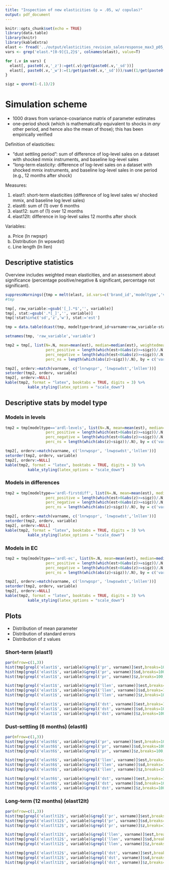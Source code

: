 ```yaml
---
title: "Inspection of new elasticities (p = .05, w/ copulas)"
output: pdf_document
---
```


```r
knitr::opts_chunk$set(echo = TRUE)
library(data.table)
library(knitr)
library(kableExtra)
elast <- fread('../output/elasticities_revision_salesresponse_max3_p05_cop.csv')
vars <- grep('elast.*[0-9]{1,2}$', colnames(elast), value=T)

for (.v in vars) {
  elast[, paste0(.v,'_z'):=get(.v)/get(paste0(.v,'_sd'))]
  elast[, paste0(.v,'_w'):=(1/get(paste0(.v,'_sd')))/sum((1/get(paste0(.v,'_sd'))))]
}

sigz = qnorm(1-(.1)/2)

```


# Simulation scheme

- 1000 draws from variance-covariance matrix of parameter estimates
- one-period shock (which is mathematically equivalent to shocks in *any* other period, and hence also the mean of those); this has been empirically verified 

Definition of elasticities:

- "dust settling period": sum of difference of log-level sales on a dataset with shocked mmix instruments, and baseline log-level sales
- "long-term elasticity: difference of log-level sales on a dataset with shocked mmix instruments, and baseline log-level sales in one period (e.g., 12 months after shock)

Measures:

1. elast1: short-term elasticities (difference of log level sales w/ shocked mmix, and baseline log level sales)
2. elast6: sum of (1) over 6 months
3. elast12: sum of (1) over 12 months
4. elast12lt: difference in log-level sales 12 months after shock

Variables:

a. Price (ln rwpspr)
b. Distribution (ln wpswdst)
c. Line length (ln llen)

## Descriptive statistics

Overview includes weighted mean elasticities, and an assessment about significance (percentage positive/negative & significant, percentage not significant).

```r
suppressWarnings({tmp = melt(elast, id.vars=c('brand_id','modeltype','varname', 'Ndraws', 'Nperiods'))})
#tmp

tmp[, raw_variable:=gsub('[_].*$','', variable)]
tmp[, stat:=gsub('.*[_]','', variable)]
tmp[!stat%in%c('sd','z','w'), stat:='est']

tmp = data.table(dcast(tmp, modeltype+brand_id+varname+raw_variable~stat))

setnames(tmp, 'raw_variable','variable')

tmp2 = tmp[, list(N=.N, mean=mean(est), median=median(est), weightedmean = sum(est*w)/sum(w), min = min(est), max=max(est),
                  perc_positive = length(which(est>0&abs(z)>=sigz))/.N,
                  perc_negative = length(which(est<0&abs(z)>=sigz))/.N,
                  perc_ns = length(which(abs(z)<sigz))/.N), by = c('varname','variable')]

tmp2[, orderv:=match(varname, c('lnrwpspr', 'lnwpswdst','lnllen'))]
setorder(tmp2, orderv, variable)
tmp2[, orderv:=NULL]
kable(tmp2, format = "latex", booktabs = TRUE, digits = 3) %>%
          kable_styling(latex_options = "scale_down")
```

## Descriptive stats by model type

### Models in levels
```r


tmp2 = tmp[modeltype=='ardl-levels', list(N=.N, mean=mean(est), median=median(est), weightedmean = sum(est*w)/sum(w), min = min(est), max=max(est),
                  perc_positive = length(which(est>0&abs(z)>=sigz))/.N,
                  perc_negative = length(which(est<0&abs(z)>=sigz))/.N,
                  perc_ns = length(which(abs(z)<sigz))/.N), by = c('varname','variable')]

tmp2[, orderv:=match(varname, c('lnrwpspr', 'lnwpswdst','lnllen'))]
setorder(tmp2, orderv, variable)
tmp2[, orderv:=NULL]
kable(tmp2, format = "latex", booktabs = TRUE, digits = 3) %>%
          kable_styling(latex_options = "scale_down")


```

### Models in differences
```r


tmp2 = tmp[modeltype=='ardl-firstdiff', list(N=.N, mean=mean(est), median=median(est), weightedmean = sum(est*w)/sum(w), min = min(est), max=max(est),
                  perc_positive = length(which(est>0&abs(z)>=sigz))/.N,
                  perc_negative = length(which(est<0&abs(z)>=sigz))/.N,
                  perc_ns = length(which(abs(z)<sigz))/.N), by = c('varname','variable')]

tmp2[, orderv:=match(varname, c('lnrwpspr', 'lnwpswdst','lnllen'))]
setorder(tmp2, orderv, variable)
tmp2[, orderv:=NULL]
kable(tmp2, format = "latex", booktabs = TRUE, digits = 3) %>%
          kable_styling(latex_options = "scale_down")


```


### Models in EC
```r

tmp2 = tmp[modeltype=='ardl-ec', list(N=.N, mean=mean(est), median=median(est), weightedmean = sum(est*w)/sum(w), min = min(est), max=max(est),
                  perc_positive = length(which(est>0&abs(z)>=sigz))/.N,
                  perc_negative = length(which(est<0&abs(z)>=sigz))/.N,
                  perc_ns = length(which(abs(z)<sigz))/.N), by = c('varname','variable')]

tmp2[, orderv:=match(varname, c('lnrwpspr', 'lnwpswdst','lnllen'))]
setorder(tmp2, orderv, variable)
tmp2[, orderv:=NULL]
kable(tmp2, format = "latex", booktabs = TRUE, digits = 3) %>%
          kable_styling(latex_options = "scale_down")


```


## Plots

- Distribution of mean parameter
- Distribution of standard errors
- Distribution of z values

### Short-term (elast1)

```r
par(mfrow=c(1,3))
hist(tmp[grepl('elast1$', variable)&grepl('pr', varname)]$est,breaks=100, main = 'Price (mean elast1)', xlab = 'variable')
hist(tmp[grepl('elast1$', variable)&grepl('pr', varname)]$sd,breaks=100, main = 'Price (SD elast1)', xlab = 'variable')
hist(tmp[grepl('elast1$', variable)&grepl('pr', varname)]$z,breaks=100, main = 'Price (Z elast1)', xlab = 'variable')

hist(tmp[grepl('elast1$', variable)&grepl('llen', varname)]$est,breaks=100, main = 'Line length (elast1)', xlab = 'variable')
hist(tmp[grepl('elast1$', variable)&grepl('llen', varname)]$sd,breaks=100, main = 'Line length (SD elast1)', xlab = 'variable')
hist(tmp[grepl('elast1$', variable)&grepl('llen', varname)]$z,breaks=100, main = 'Line length (Z elast1)', xlab = 'variable')

hist(tmp[grepl('elast1$', variable)&grepl('dst', varname)]$est,breaks=100, main = 'Distribution (elast1)', xlab = 'variable')
hist(tmp[grepl('elast1$', variable)&grepl('dst', varname)]$sd,breaks=100, main = 'Distribution (SD elast1)', xlab = 'variable')
hist(tmp[grepl('elast1$', variable)&grepl('dst', varname)]$z,breaks=100, main = 'Distribution (Z elast1)', xlab = 'variable')

```


### Dust-settling (6 months) (elast6)

```r
par(mfrow=c(1,3))
hist(tmp[grepl('elast6$', variable)&grepl('pr', varname)]$est,breaks=100, main = 'Price (mean elast6)', xlab = 'variable')
hist(tmp[grepl('elast6$', variable)&grepl('pr', varname)]$sd,breaks=100, main = 'Price (SD elast6)', xlab = 'variable')
hist(tmp[grepl('elast6$', variable)&grepl('pr', varname)]$z,breaks=100, main = 'Price (Z elast6)', xlab = 'variable')

hist(tmp[grepl('elast6$', variable)&grepl('llen', varname)]$est,breaks=100, main = 'Line length (elast6)', xlab = 'variable')
hist(tmp[grepl('elast6$', variable)&grepl('llen', varname)]$sd,breaks=100, main = 'Line length (SD elast6)', xlab = 'variable')
hist(tmp[grepl('elast6$', variable)&grepl('llen', varname)]$z,breaks=100, main = 'Line length (Z elast6)', xlab = 'variable')

hist(tmp[grepl('elast6$', variable)&grepl('dst', varname)]$est,breaks=100, main = 'Distribution (elast6)', xlab = 'variable')
hist(tmp[grepl('elast6$', variable)&grepl('dst', varname)]$sd,breaks=100, main = 'Distribution (SD elast6)', xlab = 'variable')
hist(tmp[grepl('elast6$', variable)&grepl('dst', varname)]$z,breaks=100, main = 'Distribution (Z elast6)', xlab = 'variable')

```


### Long-term (12 months) (elast12lt)

```r
par(mfrow=c(1,3))
hist(tmp[grepl('elastlt12$', variable)&grepl('pr', varname)]$est,breaks=100, main = 'Price (mean elastlt12)', xlab = 'variable')
hist(tmp[grepl('elastlt12$', variable)&grepl('pr', varname)]$sd,breaks=100, main = 'Price (SD elastlt12)', xlab = 'variable')
hist(tmp[grepl('elastlt12$', variable)&grepl('pr', varname)]$z,breaks=100, main = 'Price (Z elastlt12)', xlab = 'variable')

hist(tmp[grepl('elastlt12$', variable)&grepl('llen', varname)]$est,breaks=100, main = 'Line length (elastlt12)', xlab = 'variable')
hist(tmp[grepl('elastlt12$', variable)&grepl('llen', varname)]$sd,breaks=100, main = 'Line length (SD elastlt12)', xlab = 'variable')
hist(tmp[grepl('elastlt12$', variable)&grepl('llen', varname)]$z,breaks=100, main = 'Line length (Z elastlt12)', xlab = 'variable')

hist(tmp[grepl('elastlt12$', variable)&grepl('dst', varname)]$est,breaks=100, main = 'Distribution (elastlt12)', xlab = 'variable')
hist(tmp[grepl('elastlt12$', variable)&grepl('dst', varname)]$sd,breaks=100, main = 'Distribution (SD elastlt12)', xlab = 'variable')
hist(tmp[grepl('elastlt12$', variable)&grepl('dst', varname)]$z,breaks=100, main = 'Distribution (Z elastlt12)', xlab = 'variable')

```

